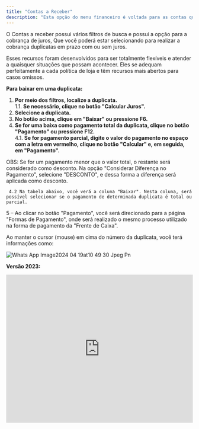 ```yaml
---
title: "Contas a Receber"
description: "Esta opção do menu financeiro é voltada para as contas que a empresa tem a receber de seus clientes. Esta página é vinculada à venda no balcão, que, ao fechar uma venda a prazo, fará com que a venda, além de aparecer como finalizada no menu "Frente de Caixa", tenha suas parcelas registradas no "Contas a Receber"."
---
```


O Contas a receber possui vários filtros de busca e possui a opção para a cobrança de juros, Que você poderá estar selecionando para realizar a cobrança duplicatas em prazo com ou sem juros.

Esses recursos foram desenvolvidos para ser totalmente flexíveis e atender a quaisquer situações que possam acontecer. Eles se adequam perfeitamente a cada política de loja e têm recursos mais abertos para casos omissos.

**Para baixar em uma duplicata:**

1. **Por meio dos filtros, localize a duplicata.**\
   1.1. **Se necessário, clique no botão "Calcular Juros".**
2. **Selecione a duplicata.**
3. **No botão acima, clique em "Baixar" ou pressione F6.**
4. **Se for uma baixa como pagamento total da duplicata, clique no botão "Pagamento" ou pressione F12.**\
   4.1. **Se for pagamento parcial, digite o valor do pagamento no espaço com a letra em vermelho, clique no botão "Calcular" e, em seguida, em "Pagamento".**

OBS: Se for um pagamento menor que o valor total, o restante será considerado como desconto. Na opção "Considerar Diferença no Pagamento", selecione "DESCONTO", e dessa forma a diferença será aplicada como desconto.

     4.2 Na tabela abaixo, você verá a coluna "Baixar". Nesta coluna, será possível selecionar se o pagamento de determinada duplicata é total ou parcial.

5 – Ao clicar no botão "Pagamento", você será direcionado para a página "Formas de Pagamento", onde será realizado o mesmo processo utilizado na forma de pagamento da "Frente de Caixa".

Ao manter o cursor (mouse) em cima do número da duplicata, você terá informações como:

![Whats App Image2024 04 19at10 49 30 Jpeg Pn](/images/WhatsAppImage2024-04-19at10.49.30.jpeg.png)

**Versão 2023:**

<iframe width="100%" height="400" src="https://www.youtube.com/embed/mjr83kdc0HA" title="Como realizar a monitoria do Contas a Receber?  | Financeiro Aguhlão Web" frameborder="0" allow="accelerometer; autoplay; clipboard-write; encrypted-media; gyroscope; picture-in-picture; web-share" referrerpolicy="strict-origin-when-cross-origin" allowfullscreen />

**Versão 2022:**

<iframe width="100%" height="400" src="https://www.youtube.com/embed/CA0mpWBw3yk" title="Como  Receber uma Duplicata | Financeiro Agulhão Web" frameborder="0" allow="accelerometer; autoplay; clipboard-write; encrypted-media; gyroscope; picture-in-picture; web-share" referrerpolicy="strict-origin-when-cross-origin" allowfullscreen />